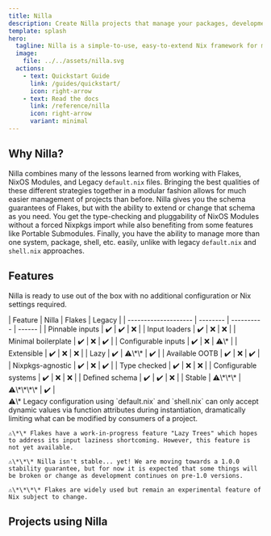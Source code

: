 ```yaml
---
title: Nilla
description: Create Nilla projects that manage your packages, development shells, systems, and more with Nix!
template: splash
hero:
  tagline: Nilla is a simple-to-use, easy-to-extend Nix framework for managing projects.
  image:
    file: ../../assets/nilla.svg
  actions:
    - text: Quickstart Guide
      link: /guides/quickstart/
      icon: right-arrow
    - text: Read the docs
      link: /reference/nilla
      icon: right-arrow
      variant: minimal
---
```



## Why Nilla?

Nilla combines many of the lessons learned from working with Flakes, NixOS Modules, and Legacy `default.nix` files. Bringing the best qualities of these different strategies together in a modular fashion allows for much easier management of projects than before. Nilla gives you the schema guarantees of Flakes, but with the ability to extend or change that schema as you need. You get the type-checking and pluggability of NixOS Modules without a forced Nixpkgs import while also benefiting from some features like Portable Submodules. Finally, you have the ability to manage more than one system, package, shell, etc. easily, unlike with legacy `default.nix` and `shell.nix` approaches.

## Features

Nilla is ready to use out of the box with no additional configuration or Nix settings required.

<div className="flex flex-col lg:flex-row gap-8">
  <div className="shrink-0">
    | Feature              | Nilla    | Flakes     | Legacy |
    | -------------------- | -------- | ---------- | ------ |
    | Pinnable inputs      | ✔️       | ✔️         | ❌     |
    | Input loaders        | ✔️       | ❌         | ❌     |
    | Minimal boilerplate  | ✔️       | ❌         | ✔️     |
    | Configurable inputs  | ✔️       | ❌         | ⚠️\*   |
    | Extensible           | ✔️       | ❌         | ❌     |
    | Lazy                 | ✔️       | ⚠️\*\*     | ✔️     |
    | Available OOTB       | ✔️       | ❌         | ✔️     |
    | Nixpkgs-agnostic     | ✔️       | ❌         | ✔️     |
    | Type checked         | ✔️       | ❌         | ❌     |
    | Configurable systems | ✔️       | ❌         | ❌     |
    | Defined schema       | ✔️       | ✔️         | ❌     |
    | Stable               | ⚠️\*\*\* | ⚠️\*\*\*\* | ✔️     |
  </div>
  <div className="lg:self-end">
    ⚠️\* Legacy configuration using `default.nix` and `shell.nix` can only accept dynamic values via function attributes during instantiation, dramatically limiting what can be modified by consumers of a project.

    ⚠️\*\* Flakes have a work-in-progress feature "Lazy Trees" which hopes to address its input laziness shortcoming. However, this feature is not yet available.

    ⚠️\*\*\* Nilla isn't stable... yet! We are moving towards a 1.0.0 stability guarantee, but for now it is expected that some things will be broken or change as development continues on pre-1.0 versions.

    ⚠️\*\*\*\* Flakes are widely used but remain an experimental feature of Nix subject to change.
  </div>
</div>

## Projects using Nilla

<CardGrid>
  <LinkCard
    title="jakehamilton/config"
    href="https://github.com/jakehamilton/config"
    description="Nix configuration for packages, systems, and more."
  />
  <LinkCard
    title="nilla-nix/cli"
    href="https://github.com/nilla-nix/cli"
    description="The command line interface for working with Nilla projects."
  />
  <LinkCard
    title="nilla-nix/nilla.dev"
    href="https://github.com/nilla-nix/nilla.dev"
    description="The documentation website for Nilla."
  />
</CardGrid>

